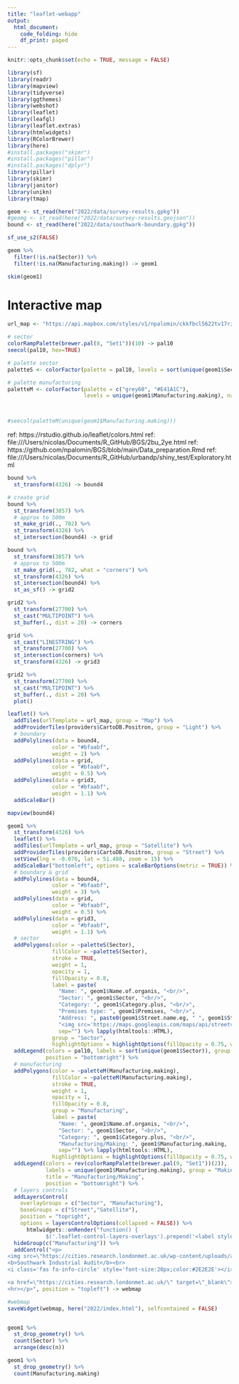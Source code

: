 ```yaml
---
title: "leaflet-webapp"
output: 
  html_document:
    code_folding: hide
    df_print: paged
---
```


```r
knitr::opts_chunk$set(echo = TRUE, message = FALSE)
```

```r
library(sf)
library(readr)
library(mapview)
library(tidyverse)
library(ggthemes)
library(webshot)
library(leaflet)
library(leafgl)
library(leaflet.extras)
library(htmlwidgets)
library(RColorBrewer)
library(here)
#install.packages("skimr")
#install.packages("pillar")
#install.packages("dplyr")
library(pillar)
library(skimr)
library(janitor)
library(unikn)
library(tmap)
```

```r
geom <- st_read(here("2022/data/survey-results.gpkg"))
#geomg <- st_read(here("2022/data/survey-results.geojson"))
bound <- st_read(here("2022/data/southwark-boundary.gpkg"))

sf_use_s2(FALSE)
```

```r
geom %>%
  filter(!is.na(Sector)) %>%
  filter(!is.na(Manufacturing.making)) -> geom1
```

```r
skim(geom1)
```


# Interactive map
```r
url_map <- "https://api.mapbox.com/styles/v1/npalomin/ckkfbcl5622tv17rzxz1lpt33/tiles/256/{z}/{x}/{y}@2x?access_token=pk.eyJ1IjoibnBhbG9taW4iLCJhIjoiY2owMDF5YXQxMDA2eDMybmwwd2tqYTU3bSJ9.Icvrku6Q57o8L0gncJI89g"

# sector
colorRampPalette(brewer.pal(8, "Set1"))(10) -> pal10
seecol(pal10, hex=TRUE)

# palette sector
paletteS <- colorFactor(palette = pal10, levels = sort(unique(geom1$Sector)))

# palette manufacturing
paletteM <- colorFactor(palette = c("grey60", "#E41A1C"),
                        levels = unique(geom1$Manufacturing.making), na.color = "transparent")



#seecol(paletteM(unique(geom1$Manufacturing.making)))
```

ref: https://rstudio.github.io/leaflet/colors.html
ref: file:///Users/nicolas/Documents/R_GitHub/BGS/2bu_2ye.html
ref: https://github.com/npalomin/BGS/blob/main/Data_preparation.Rmd
ref: file:///Users/nicolas/Documents/R_GitHub/urbandp/shiny_test/Exploratory.html

```r
bound %>%
  st_transform(4326) -> bound4

# create grid
bound %>%
  st_transform(3857) %>%
  # approx to 500m
  st_make_grid(., 782) %>%
  st_transform(4326) %>%
  st_intersection(bound4) -> grid

bound %>%
  st_transform(3857) %>%
  # approx to 500m
  st_make_grid(., 782, what = "corners") %>%
  st_transform(4326) %>%
  st_intersection(bound4) %>%
  st_as_sf() -> grid2

grid2 %>%
  st_transform(27700) %>%
  st_cast("MULTIPOINT") %>%
  st_buffer(., dist = 20) -> corners

grid %>%
  st_cast("LINESTRING") %>%
  st_transform(27700) %>%
  st_intersection(corners) %>%
  st_transform(4326) -> grid3
```

```r
grid2 %>%
  st_transform(27700) %>%
  st_cast("MULTIPOINT") %>%
  st_buffer(., dist = 20) %>%
  plot()
```


```r
leaflet() %>%
  addTiles(urlTemplate = url_map, group = "Map") %>%
  addProviderTiles(providers$CartoDB.Positron, group = "Light") %>%
  # boundary
  addPolylines(data = bound4,
              color = "#bfaabf",
              weight = 2) %>%
  addPolylines(data = grid,
              color = "#bfaabf",
              weight = 0.5) %>%
  addPolylines(data = grid3,
              color = "#bfaabf",
              weight = 1.1) %>%
  addScaleBar()

mapview(bound4)
```


```r
geom1 %>%
  st_transform(4326) %>%
  leaflet() %>%
  addTiles(urlTemplate = url_map, group = "Satellite") %>%
  addProviderTiles(providers$CartoDB.Positron, group = "Street") %>%
  setView(lng = -0.076, lat = 51.488, zoom = 15) %>%
  addScaleBar("bottomleft", options = scaleBarOptions(metric = TRUE)) %>%
  # boundary & grid
  addPolylines(data = bound4,
              color = "#bfaabf",
              weight = 3) %>%
  addPolylines(data = grid,
              color = "#bfaabf",
              weight = 0.5) %>%
  addPolylines(data = grid3,
              color = "#bfaabf",
              weight = 1.1) %>%
  # sector
  addPolygons(color = ~paletteS(Sector),
              fillColor = ~paletteS(Sector),
              stroke = TRUE,
              weight = 1,
              opacity = 1,
              fillOpacity = 0.8,
              label = paste(
                "Name: ", geom1$Name.of.organis, "<br/>",
                "Sector: ", geom1$Sector, "<br/>",
                "Category: ", geom1$Category.plus, "<br/>",
                "Premises type: ", geom1$Premises, "<br/>",
                "Address: ", paste0(geom1$Street.name.eg, " ", geom1$Street.number), "<br/>",
                "<img src='https://maps.googleapis.com/maps/api/streetview?size=640x640&location=", geom1$coordy, ",", geom1$coordx, "&heading=", geom1$heading, "&pitch=1&key=AIzaSyC-v_x-RZvp_a545Q-XCRf_NGwEo9X7mBI&width=320' width=\"300\">",
                sep="") %>% lapply(htmltools::HTML),
              group = "Sector",
              highlightOptions = highlightOptions(fillOpacity = 0.75, weight = 1, opacity = 1, color = "yellow", bringToFront = TRUE, sendToBack = TRUE)) %>%
  addLegend(colors = pal10, labels = sort(unique(geom1$Sector)), group = "Sector", title = "Sector", opacity = 1,
            position = "bottomright") %>%
  # manufacturing
  addPolygons(color = ~paletteM(Manufacturing.making),
              fillColor = ~paletteM(Manufacturing.making),
              stroke = TRUE,
              weight = 1,
              opacity = 1,
              fillOpacity = 0.8,
              group = "Manufacturing",
              label = paste(
                "Name: ", geom1$Name.of.organis, "<br/>",
                "Sector: ", geom1$Sector, "<br/>",
                "Category: ", geom1$Category.plus, "<br/>",
                "Manufacturing/Making: ", geom1$Manufacturing.making,
                sep="") %>% lapply(htmltools::HTML),
              highlightOptions = highlightOptions(fillOpacity = 0.75, weight = 1, opacity = 1, color = "yellow", bringToFront = TRUE, sendToBack = TRUE)) %>%
  addLegend(colors = rev(colorRampPalette(brewer.pal(9, "Set1"))(2)),
            labels = unique(geom1$Manufacturing.making), group = "Making", opacity = 1,
            title = "Manufacturing/Making",
            position = "bottomright") %>%
  # layers controls
  addLayersControl(
    overlayGroups = c("Sector", "Manufacturing"),
    baseGroups = c("Street","Satellite"),
    position = "topright",
    options = layersControlOptions(collapsed = FALSE)) %>%
      htmlwidgets::onRender("function() {
            $('.leaflet-control-layers-overlays').prepend('<label style=\"text-align:center\">Map Layers</label>');}") %>%
  hideGroup(c("Manufacturing")) %>%
  addControl("<p>
<img src=\"https://cities.research.londonmet.ac.uk/wp-content/uploads/aad-cities-logo-london-metropolitan-university.jpg\" style=\"width:180px;\"><br>
<b>Southwark Industrial Audit</b><br>
<i class='fas fa-info-circle' style='font-size:20px;color:#2E2E2E'></i>

<a href=\"https://cities.research.londonmet.ac.uk/\" target=\"_blank\">Data & Methodology</a>
<hr></p>", position = "topleft") -> webmap
```

```r
#webmap
saveWidget(webmap, here("2022/index.html"), selfcontained = FALSE)
```

```r

```



```r
geom1 %>%
  st_drop_geometry() %>%
  count(Sector) %>%
  arrange(desc(n))


```


```r
geom1 %>%
  st_drop_geometry() %>%
  count(Manufacturing.making)
```


